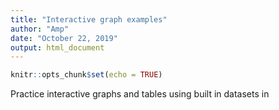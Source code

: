 ```yaml
---
title: "Interactive graph examples"
author: "Amp"
date: "October 22, 2019"
output: html_document
---
```


```r
knitr::opts_chunk$set(echo = TRUE)
```

Practice interactive graphs and tables using built in datasets in 
